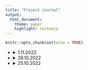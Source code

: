 ```yaml
---
title: "Project journal"
output: 
  html_document: 
    theme: paper
    highlight: textmate
---
```


```r
knitr::opts_chunk$set(echo = TRUE)
```


<ul>

<li> <details><summary>1.11.2022</summary>
 Submitting Abstract for ICPS 2023. 
 
 <h3>Title</h3>
 Varying cue-stimulus interval does not affect the sensory discrimination performance in the antisaccade task
 
 <h3> Short abstract</h3>
 Whether stimulus discrimination increases, decreases, or varies periodically as a function of cue-stimulus interval (CSI) is debated. Two experiments varied CSI in the antisaccade task between 400 and 900 ms in 8/16-ms steps. Neither trend nor oscillation in accuracy across CSIs was observed, suggesting no fluctuation of vigilance before stimulus. 
 
<h3> Suplementary abstract</h3>
 
 Whether the stimulus discrimination performance increases (e.g., due to goal strengthening), decreases (e.g., due to vigilance decay), or varies periodically (e.g., along attentional rhythms) as a function of time elapsing between task onset (fixation point, cue) and stimulus (cue-stimulus interval; CSI) is debated in the current literature on attention, and so far the findings have not been unequivocal.    
 
In order to precisely examine the role of CSI in stimulus discrimination, we used the classic antisaccade task with CSI varied in millisecond steps. On each trial, participants were shown for 250 ms either left or right arrow as a target, and their task was to indicate which arrow was displayed by pressing the appropriate key. The arrows were randomly displayed on either the left or right side of the screen. The stimulus was accompanied by a red dot briefly flashing on the opposite side of the screen, which should be ignored. The fixation point and the red dot/stimulus presentation were separated by a blank screen shown for CSI ranging from 400 to 900 ms. 
 
We conducted two experiments, one with lower resolution (less trials per participant) but a larger sample (N=150, CSI sampling frequency 60Hz) and the other with higher resolution but a smaller sample (N=40, CSI sampling frequency 120Hz). Both data sets were analyzed in the same way. For each participant, the mean accuracy was calculated for each CSI timepoint. These mean accuracy values were plotted as a function of increasing CSI, with a single curve created for each person. These curves were used to analyze the potential presence of (1) an increasing or decreasing trend, and (2) a periodic variation. The first analysis consisted of fitting a regression line for each participant. The slopes of the fitted regression were then subjected to a one-sample t-test comparing their mean with the zero value. The periodicity analysis was performed on the frequency spectrum calculated for each participant using the Fourier transform. Periodicity would be detected when the power of any of the examined frequency bands was significantly higher than the random level. The mean correctness for each subject was permuted 10,000 times, creating artificial signals that were then Fourier-transformed. Thus, the power distribution of each frequency band in the absence of periodicity was known. The comparison of the power obtained in the experiment with the permutationally determined random level was done using both Holmes adjusted and raw directional p-tests.  
 
 
 
In both experiments we observed no effect of CSI on stimulus discriminaton accuracy. Specifically, there was no increasing (linear and quadratic) trend in accuracy across CSIs, suggesting that longer preparation for the stimulus (e.g., task goal strengthening) did not improve its discrimination, as well as no respective decreasing trend, suggesting that vigilance remained constant and did not decay during almost 1 s. Crucially, there was no significant increase in the Fourier spectrum for any frequency, suggesting that vigilance did not fluctuate periodically, as assumed by influential theories of attentional rhythms presumed to oscillate in the delta/theta band, at least when we filtered the data in the valid way (unlike several studies which reported such oscillations, but used invalid filtering).
 
Taken together, our very precise and comprehensively analyzed data help to clarify the workings of attention when expecting a stimulus (i.e., vigilance functioning during CSI). In particular, all the models in question: task goal strengthening, vigilance decay, and oscillatory fluctuation, were not supported by our data. Vigilance, at least in the antisaccade task, seems to be constant up to 900 ms before stimulus presentation. Thus, existing models of attention in stimulus discrimination may need reconsideration. Other tasks and larger CSI ranges (above 1 s) should be investigated in the future studies. 
</details>
</li>

<li> <details><summary>29.10.2022</summary>
E-mail exchange defining a big picture and milestones for the whole project. Described in **About** section. 
</details>
</li>

<li> <details><summary>25.10.2022</summary>
 Over a 2 hour online meeting about general idea of the project. 
</details>
</li>

</ul>